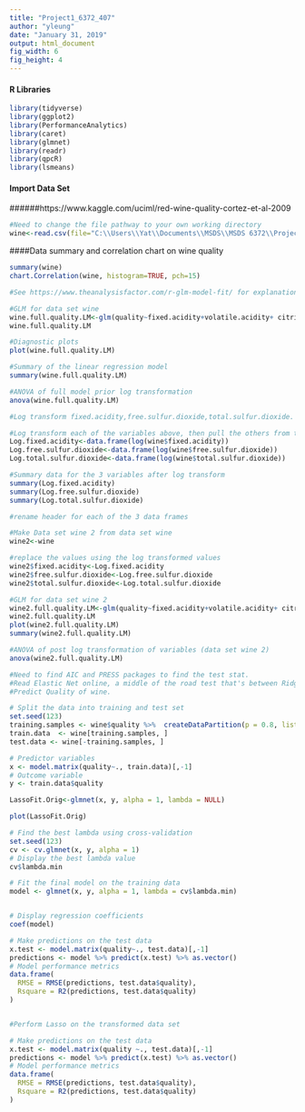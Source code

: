 ---
title: "Project1_6372_407"
author: "yleung"
date: "January 31, 2019"
output: html_document
fig_width: 6 
fig_height: 4 
---

#### R Libraries
```{r load-packages, message=FALSE}
library(tidyverse)
library(ggplot2)
library(PerformanceAnalytics)
library(caret)
library(glmnet)
library(readr)
library(qpcR)
library(lsmeans)
```

#### Import Data Set
######https://www.kaggle.com/uciml/red-wine-quality-cortez-et-al-2009
```{r wine-data}
#Need to change the file pathway to your own working directory
wine<-read.csv(file="C:\\Users\\Yat\\Documents\\MSDS\\MSDS 6372\\Project 1\\MSDS_6372_Applied_Statistics\\winequality-red.csv")
```


####Data summary and correlation chart on wine quality
```{r plot-wine}
summary(wine)
chart.Correlation(wine, histogram=TRUE, pch=15)
```

```{r Full-GLM-Model}
#See https://www.theanalysisfactor.com/r-glm-model-fit/ for explanations

#GLM for data set wine
wine.full.quality.LM<-glm(quality~fixed.acidity+volatile.acidity+ citric.acid+residual.sugar+chlorides+free.sulfur.dioxide+total.sulfur.dioxide+density+pH+sulphates+ alcohol, data=wine)
wine.full.quality.LM

#Diagnostic plots
plot(wine.full.quality.LM)

#Summary of the linear regression model
summary(wine.full.quality.LM)

#ANOVA of full model prior log transformation
anova(wine.full.quality.LM)

```

```{r Log-Transformation}
#Log transform fixed.acidity,free.sulfur.dioxide,total.sulfur.dioxide. Observed right skewness in the initial plot.

#Log transform each of the variables above, then pull the others from the orginal list and then cbind them with new headers
Log.fixed.acidity<-data.frame(log(wine$fixed.acidity))
Log.free.sulfur.dioxide<-data.frame(log(wine$free.sulfur.dioxide))
Log.total.sulfur.dioxide<-data.frame(log(wine$total.sulfur.dioxide))

#Summary data for the 3 variables after log transform
summary(Log.fixed.acidity)
summary(Log.free.sulfur.dioxide)
summary(Log.total.sulfur.dioxide)

#rename header for each of the 3 data frames

#Make Data set wine 2 from data set wine
wine2<-wine

#replace the values using the log transformed values
wine2$fixed.acidity<-Log.fixed.acidity
wine2$free.sulfur.dioxide<-Log.free.sulfur.dioxide
wine2$total.sulfur.dioxide<-Log.total.sulfur.dioxide

#GLM for data set wine 2
wine2.full.quality.LM<-glm(quality~fixed.acidity+volatile.acidity+ citric.acid+residual.sugar+chlorides+free.sulfur.dioxide+total.sulfur.dioxide+density+pH+sulphates+ alcohol, data=wine)
wine2.full.quality.LM
plot(wine2.full.quality.LM)
summary(wine2.full.quality.LM)

#ANOVA of post log transformation of variables (data set wine 2)
anova(wine2.full.quality.LM)

```


```{r glmnet-lasso-prediction}
#Need to find AIC and PRESS packages to find the test stat.
#Read Elastic Net online, a middle of the road test that's between Ridge and Lasso.
#Predict Quality of wine.

# Split the data into training and test set
set.seed(123)
training.samples <- wine$quality %>%  createDataPartition(p = 0.8, list = FALSE)
train.data  <- wine[training.samples, ]
test.data <- wine[-training.samples, ]

# Predictor variables
x <- model.matrix(quality~., train.data)[,-1]
# Outcome variable
y <- train.data$quality

LassoFit.Orig<-glmnet(x, y, alpha = 1, lambda = NULL)

plot(LassoFit.Orig)

# Find the best lambda using cross-validation
set.seed(123) 
cv <- cv.glmnet(x, y, alpha = 1)
# Display the best lambda value
cv$lambda.min

# Fit the final model on the training data
model <- glmnet(x, y, alpha = 1, lambda = cv$lambda.min)


# Display regression coefficients
coef(model)

# Make predictions on the test data
x.test <- model.matrix(quality~., test.data)[,-1]
predictions <- model %>% predict(x.test) %>% as.vector()
# Model performance metrics
data.frame(
  RMSE = RMSE(predictions, test.data$quality),
  Rsquare = R2(predictions, test.data$quality)
)



```


```{r glmnet-lasso-prediction-2}
#Perform Lasso on the transformed data set

# Make predictions on the test data
x.test <- model.matrix(quality ~., test.data)[,-1]
predictions <- model %>% predict(x.test) %>% as.vector()
# Model performance metrics
data.frame(
  RMSE = RMSE(predictions, test.data$quality),
  Rsquare = R2(predictions, test.data$quality)
)
```

